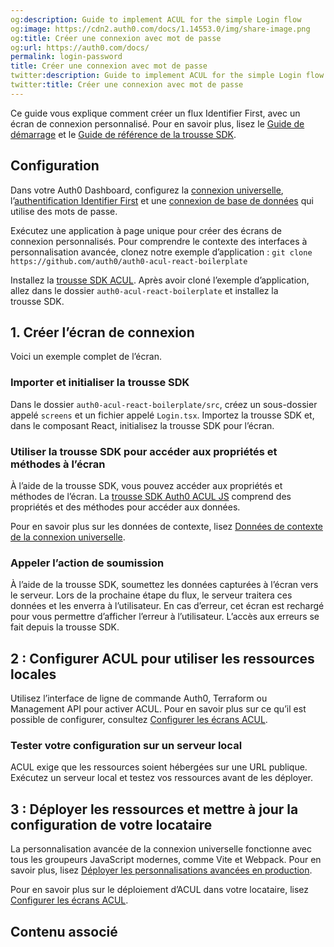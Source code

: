```yaml
---
og:description: Guide to implement ACUL for the simple Login flow
og:image: https://cdn2.auth0.com/docs/1.14553.0/img/share-image.png
og:title: Créer une connexion avec mot de passe
og:url: https://auth0.com/docs/
permalink: login-password
title: Créer une connexion avec mot de passe
twitter:description: Guide to implement ACUL for the simple Login flow
twitter:title: Créer une connexion avec mot de passe
---
```


Ce guide vous explique comment créer un flux Identifier First, avec un écran de connexion personnalisé. Pour en savoir plus, lisez le [Guide de démarrage](/login-pages/advanced-customizations/getting-started) et le [Guide de référence de la trousse SDK](/login-pages/advanced-customizations/getting-started/sdk-quickstart).

## Configuration

Dans votre Auth0 Dashboard, configurez la [connexion universelle](/login/universal-login/universal-experience), l’[authentification Identifier First](/login/universal-login/identifier-first) et une [connexion de base de données](/applications/set-up-database-connections) qui utilise des mots de passe.

Exécutez une application à page unique pour créer des écrans de connexion personnalisés. Pour comprendre le contexte des interfaces à personnalisation avancée, clonez notre exemple d’application :   `git clone https://github.com/auth0/auth0-acul-react-boilerplate`

Installez la [trousse SDK ACUL](/login-pages/advanced-customizations/getting-started/sdk-quickstart). Après avoir cloné l’exemple d’application, allez dans le dossier `auth0-acul-react-boilerplate` et installez la trousse SDK.



## 1. Créer l’écran de connexion



Voici un exemple complet de l’écran.



### Importer et initialiser la trousse SDK

Dans le dossier `auth0-acul-react-boilerplate/src`, créez un sous-dossier appelé `screens` et un fichier appelé `Login.tsx`. Importez la trousse SDK et, dans le composant React, initialisez la trousse SDK pour l’écran.



### Utiliser la trousse SDK pour accéder aux propriétés et méthodes à l’écran

À l’aide de la trousse SDK, vous pouvez accéder aux propriétés et méthodes de l’écran. La [trousse SDK Auth0 ACUL JS](/login-pages/advanced-customizations/getting-started/sdk-quickstart) comprend des propriétés et des méthodes pour accéder aux données.

Pour en savoir plus sur les données de contexte, lisez [Données de contexte de la connexion universelle](/not-found/17CiWTJFxPLxKRT4ZQ9bCD).



### Appeler l’action de soumission

À l’aide de la trousse SDK, soumettez les données capturées à l’écran vers le serveur. Lors de la prochaine étape du flux, le serveur traitera ces données et les enverra à l’utilisateur. En cas d’erreur, cet écran est rechargé pour vous permettre d’afficher l’erreur à l’utilisateur. L’accès aux erreurs se fait depuis la trousse SDK.



## 2 : Configurer ACUL pour utiliser les ressources locales

Utilisez l’interface de ligne de commande Auth0, Terraform ou Management API pour activer ACUL. Pour en savoir plus sur ce qu’il est possible de configurer, consultez [Configurer les écrans ACUL](/login-pages/advanced-customizations/getting-started/configure-acul-screens).



### Tester votre configuration sur un serveur local

ACUL exige que les ressources soient hébergées sur une URL publique. Exécutez un serveur local et testez vos ressources avant de les déployer.



## 3 : Déployer les ressources et mettre à jour la configuration de votre locataire

La personnalisation avancée de la connexion universelle fonctionne avec tous les groupeurs JavaScript modernes, comme Vite et Webpack. Pour en savoir plus, lisez [Déployer les personnalisations avancées en production](/not-found/4plD7FvF7vu9nZLTWBVQ3H).

Pour en savoir plus sur le déploiement d’ACUL dans votre locataire, lisez [Configurer les écrans ACUL](/login-pages/advanced-customizations/getting-started/configure-acul-screens).

## Contenu associé